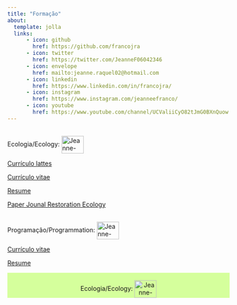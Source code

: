---
title: "Formação"
about:
  template: jolla
  links:
      - icon: github
        href: https://github.com/francojra
      - icon: twitter
        href: https://twitter.com/JeanneF06042346
      - icon: envelope
        href: mailto:jeanne.raquel02@hotmail.com
      - icon: linkedin
        href: https://www.linkedin.com/in/francojra/
      - icon: instagram
        href: https://www.instagram.com/jeanneefranco/
      - icon: youtube
        href: https://www.youtube.com/channel/UCValiiCyO82tJmG0BXnQuow
---

::: {style="display: inline_block"}
<p> <br> Ecologia/Ecology: 
<img src="https://img.icons8.com/parakeet/512/forest.png" alt="Jeanne-HTML" align="center" height="40" width="50"/>
</p>
:::

[Currículo lattes](curriculo_lattes_Jeanne_Franco.pdf)

[Currículo vitae](curriculum_vitae_jeanne_franco_pt.pdf)

[Resume](curriculum_vitae_jeanne_franco_en.pdf)

[Paper Jounal Restoration Ecology](paper_Jeanne_Gustavo_Gislene.pdf)

::: {style="display: inline_block"}
<p> <br> Programação/Programmation:
<img src="https://img.icons8.com/fluency/512/programming.png" alt="Jeanne-HTML" align="center" height="40" width="50"/> 
</p>
:::

[Currículo vitae](resume_jeanne_franco_pt.pdf)

[Resume](resume_jeanne_franco_en.pdf)

<html>
<body>
<div style="background-color:#d5ff9c;text-align:center;border:2px">
<p> <br> Ecologia/Ecology: 
<img src="https://img.icons8.com/parakeet/512/forest.png" alt="Jeanne-HTML" align="center" height="40" width="50"/>
</p>
</div>

</body>
</html>
